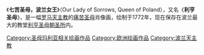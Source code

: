 {{Infobox Painting
|image_file=Licheń - Cudowny Obraz Matki Bożej Licheńskiej.JPG
|title=[[痛苦聖母|七苦圣母]]，波兰女王 
|artist=无名氏
|year=1772
|type=?
|height=?
|width=?
|museum=[[利亨圣母朝圣所|利亨圣母朝圣所]]
}}{{Portal|波兰|Flag of Poland.svg}}

《'''七苦圣母，波兰女王'''》（Our Lady of Sorrows, Queen of Poland），又名《'''利亨圣母'''》，是一幅[[罗马天主教|罗马天主教]]的[[痛苦圣母|痛苦圣母]]肖像画，绘制于1772年，现在保存在波兰最大的教堂[[利亨圣母朝圣所|利亨圣母朝圣所]]内。

[[Category:圣母玛利亚相关绘画作品|Category:圣母玛利亚相关绘画作品]]
[[Category:欧洲绘画作品|Category:欧洲绘画作品]]
[[Category:波兰天主教|Category:波兰天主教]]